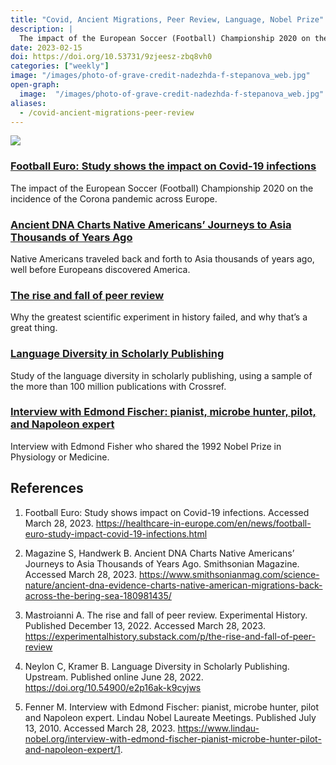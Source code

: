 ```yaml
---
title: "Covid, Ancient Migrations, Peer Review, Language, Nobel Prize"
description: |
  The impact of the European Soccer (Football) Championship 2020 on the incidence of the Corona pandemic across Europe.
date: 2023-02-15
doi: https://doi.org/10.53731/9zjeesz-zbq8vh0
categories: ["weekly"]
image: "/images/photo-of-grave-credit-nadezhda-f-stepanova_web.jpg"
open-graph:
  image:  "/images/photo-of-grave-credit-nadezhda-f-stepanova_web.jpg"
aliases:
  - /covid-ancient-migrations-peer-review
---
```


![](/images/photo-of-grave-credit-nadezhda-f-stepanova_web.jpg)

### [Football Euro: Study shows the impact on Covid-19 infections](https://healthcare-in-europe.com/en/news/football-euro-study-impact-covid-19-infections.html)
The impact of the European Soccer (Football) Championship 2020 on the incidence of the Corona pandemic across Europe.

### [Ancient DNA Charts Native Americans’ Journeys to Asia Thousands of Years Ago](ttps://www.smithsonianmag.com/science-nature/ancient-dna-evidence-charts-native-american-migrations-back-across-the-bering-sea-180981435/)
Native Americans traveled back and forth to Asia thousands of years ago, well before Europeans discovered America.

### [The rise and fall of peer review](https://experimentalhistory.substack.com/p/the-rise-and-fall-of-peer-review)
Why the greatest scientific experiment in history failed, and why that's a great thing.

### [Language Diversity in Scholarly Publishing](https://doi.org/10.54900/e2p16ak-k9cyjws)
Study of the language diversity in scholarly publishing, using a sample of the more than 100 million publications with Crossref.

### [Interview with Edmond Fischer: pianist, microbe hunter, pilot, and Napoleon expert](https://www.lindau-nobel.org/interview-with-edmond-fischer-pianist-microbe-hunter-pilot-and-napoleon-expert/1)
Interview with Edmond Fisher who shared the 1992 Nobel Prize in Physiology or Medicine.

## References

1. Football Euro: Study shows impact on Covid-19 infections. Accessed March 28, 2023. <https://healthcare-in-europe.com/en/news/football-euro-study-impact-covid-19-infections.html>

1. Magazine S, Handwerk B. Ancient DNA Charts Native Americans’ Journeys to Asia Thousands of Years Ago. Smithsonian Magazine. Accessed March 28, 2023. <https://www.smithsonianmag.com/science-nature/ancient-dna-evidence-charts-native-american-migrations-back-across-the-bering-sea-180981435/>

1. Mastroianni A. The rise and fall of peer review. Experimental History. Published December 13, 2022. Accessed March 28, 2023. <https://experimentalhistory.substack.com/p/the-rise-and-fall-of-peer-review>

1. Neylon C, Kramer B. Language Diversity in Scholarly Publishing. Upstream. Published online June 28, 2022. <https://doi.org/10.54900/e2p16ak-k9cyjws>

1. Fenner M. Interview with Edmond Fischer: pianist, microbe hunter, pilot and Napoleon expert. Lindau Nobel Laureate Meetings. Published July 13, 2010. Accessed March 28, 2023. <https://www.lindau-nobel.org/interview-with-edmond-fischer-pianist-microbe-hunter-pilot-and-napoleon-expert/1>.
